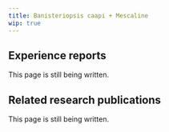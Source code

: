 ---
title: Banisteriopsis caapi + Mescaline
wip: true
---

## Experience reports

This page is still being written.

## Related research publications

This page is still being written.


